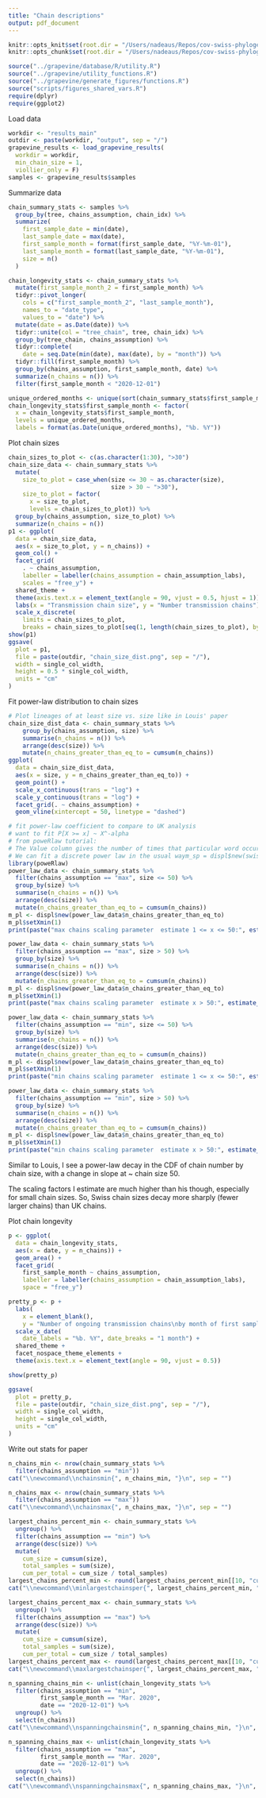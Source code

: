 ```yaml
---
title: "Chain descriptions"
output: pdf_document
---
```


```r
knitr::opts_knit$set(root.dir = "/Users/nadeaus/Repos/cov-swiss-phylogenetics")
knitr::opts_chunk$set(root.dir = "/Users/nadeaus/Repos/cov-swiss-phylogenetics")
```

```r
source("../grapevine/database/R/utility.R")
source("../grapevine/utility_functions.R")
source("../grapevine/generate_figures/functions.R")
source("scripts/figures_shared_vars.R")
require(dplyr)
require(ggplot2)
```

Load data

```r
workdir <- "results_main"
outdir <- paste(workdir, "output", sep = "/")
grapevine_results <- load_grapevine_results(
  workdir = workdir, 
  min_chain_size = 1,
  viollier_only = F)
samples <- grapevine_results$samples
```

Summarize data

```r
chain_summary_stats <- samples %>%
  group_by(tree, chains_assumption, chain_idx) %>%
  summarize(
    first_sample_date = min(date),
    last_sample_date = max(date),
    first_sample_month = format(first_sample_date, "%Y-%m-01"),
    last_sample_month = format(last_sample_date, "%Y-%m-01"),
    size = n()
  ) 

chain_longevity_stats <- chain_summary_stats %>%
  mutate(first_sample_month_2 = first_sample_month) %>%
  tidyr::pivot_longer(
    cols = c("first_sample_month_2", "last_sample_month"),
    names_to = "date_type",
    values_to = "date") %>%
  mutate(date = as.Date(date)) %>%
  tidyr::unite(col = "tree_chain", tree, chain_idx) %>%
  group_by(tree_chain, chains_assumption) %>%
  tidyr::complete(
    date = seq.Date(min(date), max(date), by = "month")) %>%
  tidyr::fill(first_sample_month) %>%
  group_by(chains_assumption, first_sample_month, date) %>%
  summarize(n_chains = n()) %>%
  filter(first_sample_month < "2020-12-01")

unique_ordered_months <- unique(sort(chain_summary_stats$first_sample_month))
chain_longevity_stats$first_sample_month <- factor(
  x = chain_longevity_stats$first_sample_month,
  levels = unique_ordered_months,
  labels = format(as.Date(unique_ordered_months), "%b. %Y"))
```

Plot chain sizes

```r
chain_sizes_to_plot <- c(as.character(1:30), ">30")
chain_size_data <- chain_summary_stats %>%
  mutate(
    size_to_plot = case_when(size <= 30 ~ as.character(size),
                             size > 30 ~ ">30"),
    size_to_plot = factor(
      x = size_to_plot,
      levels = chain_sizes_to_plot)) %>%
  group_by(chains_assumption, size_to_plot) %>%
  summarize(n_chains = n())
p1 <- ggplot(
  data = chain_size_data,
  aes(x = size_to_plot, y = n_chains)) + 
  geom_col() + 
  facet_grid(
    . ~ chains_assumption,
    labeller = labeller(chains_assumption = chain_assumption_labs),
    scales = "free_y") + 
  shared_theme + 
  theme(axis.text.x = element_text(angle = 90, vjust = 0.5, hjust = 1)) + 
  labs(x = "Transmission chain size", y = "Number transmission chains") + 
  scale_x_discrete(
    limits = chain_sizes_to_plot,
    breaks = chain_sizes_to_plot[seq(1, length(chain_sizes_to_plot), by = 2)])
show(p1)
ggsave(
  plot = p1,
  file = paste(outdir, "chain_size_dist.png", sep = "/"),
  width = single_col_width,
  height = 0.5 * single_col_width,
  units = "cm"
)
```

Fit power-law distribution to chain sizes

```r
# Plot lineages of at least size vs. size like in Louis' paper
chain_size_dist_data <- chain_summary_stats %>%
    group_by(chains_assumption, size) %>%
    summarise(n_chains = n()) %>%
    arrange(desc(size)) %>%
    mutate(n_chains_greater_than_eq_to = cumsum(n_chains))
ggplot(
  data = chain_size_dist_data,
  aes(x = size, y = n_chains_greater_than_eq_to)) + 
  geom_point() + 
  scale_x_continuous(trans = "log") + 
  scale_y_continuous(trans = "log") + 
  facet_grid(. ~ chains_assumption) + 
  geom_vline(xintercept = 50, linetype = "dashed")

# fit power-law coefficient to compare to UK analysis
# want to fit P[X >= x] ~ X^-alpha
# from poweRlaw tutorial: 
# The Value column gives the number of times that particular word occurs. 
# We can fit a discrete power law in the usual waym_sp = displ$new(swiss_prot$Value)
library(poweRlaw)
power_law_data <- chain_summary_stats %>%
  filter(chains_assumption == "max", size <= 50) %>%
  group_by(size) %>%
  summarise(n_chains = n()) %>%
  arrange(desc(size)) %>%
  mutate(n_chains_greater_than_eq_to = cumsum(n_chains))
m_pl <- displ$new(power_law_data$n_chains_greater_than_eq_to)
m_pl$setXmin(1)
print(paste("max chains scaling parameter  estimate 1 <= x <= 50:", estimate_pars(m_pl)$pars))

power_law_data <- chain_summary_stats %>%
  filter(chains_assumption == "max", size > 50) %>%
  group_by(size) %>%
  summarise(n_chains = n()) %>%
  arrange(desc(size)) %>%
  mutate(n_chains_greater_than_eq_to = cumsum(n_chains))
m_pl <- displ$new(power_law_data$n_chains_greater_than_eq_to)
m_pl$setXmin(1)
print(paste("max chains scaling parameter  estimate x > 50:", estimate_pars(m_pl)$pars))

power_law_data <- chain_summary_stats %>%
  filter(chains_assumption == "min", size <= 50) %>%
  group_by(size) %>%
  summarise(n_chains = n()) %>%
  arrange(desc(size)) %>%
  mutate(n_chains_greater_than_eq_to = cumsum(n_chains))
m_pl <- displ$new(power_law_data$n_chains_greater_than_eq_to)
m_pl$setXmin(1)
print(paste("min chains scaling parameter  estimate 1 <= x <= 50:", estimate_pars(m_pl)$pars))

power_law_data <- chain_summary_stats %>%
  filter(chains_assumption == "min", size > 50) %>%
  group_by(size) %>%
  summarise(n_chains = n()) %>%
  arrange(desc(size)) %>%
  mutate(n_chains_greater_than_eq_to = cumsum(n_chains))
m_pl <- displ$new(power_law_data$n_chains_greater_than_eq_to)
m_pl$setXmin(1)
print(paste("min chains scaling parameter  estimate x > 50:", estimate_pars(m_pl)$pars))
```
Similar to Louis, I see a power-law decay in the CDF of chain number by chain size,
with a change in slope at ~ chain size 50. 

The scaling factors I estimate are much higher
than his though, especially for small chain sizes. So, Swiss chain 
sizes decay more sharply (fewer larger chains) than UK chains.

Plot chain longevity

```r
p <- ggplot(
  data = chain_longevity_stats,
  aes(x = date, y = n_chains)) + 
  geom_area() + 
  facet_grid(
    first_sample_month ~ chains_assumption,
    labeller = labeller(chains_assumption = chain_assumption_labs),
    space = "free_y")

pretty_p <- p +
  labs(
    x = element_blank(),
    y = "Number of ongoing transmission chains\nby month of first sample") +
  scale_x_date(
    date_labels = "%b. %Y", date_breaks = "1 month") +
  shared_theme + 
  facet_nospace_theme_elements + 
  theme(axis.text.x = element_text(angle = 90, vjust = 0.5))

show(pretty_p)

ggsave(
  plot = pretty_p,
  file = paste(outdir, "chain_size_dist.png", sep = "/"),
  width = single_col_width,
  height = single_col_width,
  units = "cm"
)
```

Write out stats for paper

```r
n_chains_min <- nrow(chain_summary_stats %>%
  filter(chains_assumption == "min"))
cat("\\newcommand\\nchainsmin{", n_chains_min, "}\n", sep = "")

n_chains_max <- nrow(chain_summary_stats %>%
  filter(chains_assumption == "max"))
cat("\\newcommand\\nchainsmax{", n_chains_max, "}\n", sep = "")

largest_chains_percent_min <- chain_summary_stats %>%
  ungroup() %>%
  filter(chains_assumption == "min") %>%
  arrange(desc(size)) %>%
  mutate(
    cum_size = cumsum(size),
    total_samples = sum(size),
    cum_per_total = cum_size / total_samples)
largest_chains_percent_min <- round(largest_chains_percent_min[[10, "cum_per_total"]] * 100)
cat("\\newcommand\\minlargestchainsper{", largest_chains_percent_min, "}\n", sep = "")

largest_chains_percent_max <- chain_summary_stats %>%
  ungroup() %>%
  filter(chains_assumption == "max") %>%
  arrange(desc(size)) %>%
  mutate(
    cum_size = cumsum(size),
    total_samples = sum(size),
    cum_per_total = cum_size / total_samples)
largest_chains_percent_max <- round(largest_chains_percent_max[[10, "cum_per_total"]] * 100)
cat("\\newcommand\\maxlargestchainsper{", largest_chains_percent_max, "}\n", sep = "")

n_spanning_chains_min <- unlist(chain_longevity_stats %>%
  filter(chains_assumption == "min", 
         first_sample_month == "Mar. 2020", 
         date == "2020-12-01") %>%
  ungroup() %>%
  select(n_chains))
cat("\\newcommand\\nspanningchainsmin{", n_spanning_chains_min, "}\n", sep = "")

n_spanning_chains_max <- unlist(chain_longevity_stats %>%
  filter(chains_assumption == "max", 
         first_sample_month == "Mar. 2020", 
         date == "2020-12-01") %>%
  ungroup() %>%
  select(n_chains))
cat("\\newcommand\\nspanningchainsmax{", n_spanning_chains_max, "}\n", sep = "")
```
